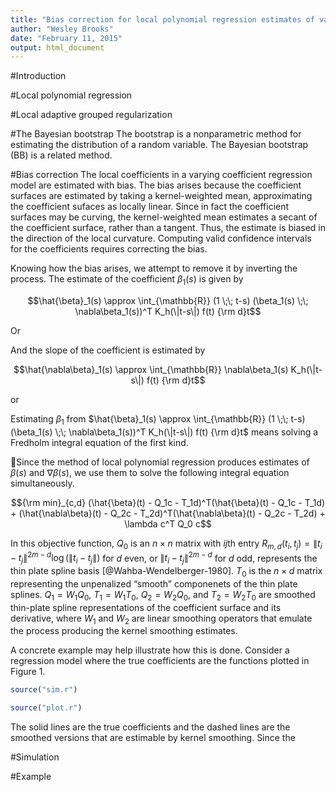 ```yaml
---
title: "Bias correction for local polynomial regression estimates of varying coefficient models"
author: "Wesley Brooks"
date: "February 11, 2015"
output: html_document
---
```



#Introduction


#Local polynomial regression


#Local adaptive grouped regularization


#The Bayesian bootstrap
The bootstrap is a nonparametric method for estimating the distribution of a random variable. The Bayesian bootstrap (BB) is a related method. 

#Bias correction
The local coefficients in a varying coefficient regression model are estimated with bias. The bias arises because the coefficient surfaces are estimated by taking a kernel-weighted mean, approximating the coefficient sufaces as locally linear. Since in fact the coefficient surfaces may be curving, the kernel-weighted mean estimates a secant of the coefficient surface, rather than a tangent. Thus, the estimate is biased in the direction of the local curvature. Computing valid confidence intervals for the coefficients requires correcting the bias.

Knowing how the bias arises, we attempt to remove it by inverting the process. The estimate of the coefficient $\beta_1(s)$ is given by

$$\hat{\beta}_1(s) \approx \int_{\mathbb{R}} (1 \;\; t-s) (\beta_1(s) \;\; \nabla\beta_1(s))^T K_h(\|t-s\|) f(t) {\rm d}t$$

Or

\begin{align}
	\hat{\beta}_1(s) &= (X^T(s) \;\; W(s) \;\; X(s))^{-1} X^T(s) W(s) \beta_1\\
	&\to \sum_{i=1}^n K_h(\|s-s_i\|) ((1 \;\; s-s_i) (1 \;\; s-s_i)^T)^{-1} (1 \;\; s-s_i) (\beta(s) \;\; \nabla\beta(s))
\end{align}

And the slope of the coefficient is estimated by

$$\hat{\nabla\beta}_1(s) \approx \int_{\mathbb{R}} \nabla\beta_1(s) K_h(\|t-s\|) f(t) {\rm d}t$$

or

\begin{align}
	\hat{\nabla\beta}_1(s) &= (X^T(s) \;\; W(s) \;\; X(s))^{-1} X^T(s) W(s) \beta_1\\
	&\to \sum_{i=1}^n K_h(\|s-s_i\|) ((1 \;\; s-s_i) (1 \;\; s-s_i)^T)^{-1} (1 \;\; s-s_i) (\beta(s) \;\; \nabla\beta(s))
\end{align}

Estimating $\beta_1$ from $\hat{\beta}_1(s) \approx \int_{\mathbb{R}} (1 \;\; t-s) (\beta_1(s) \;\; \nabla\beta_1(s))^T K_h(\|t-s\|) f(t) {\rm d}t$ means solving a Fredholm integral equation of the first kind.

Since the method of local polynomial regression produces estimates of $\beta(s)$ and $\nabla\beta(s)$, we use them to solve the following integral equation simultaneously.

$${\rm min}_{c,d} (\hat{\beta}(t) - Q_1c - T_1d)^T(\hat{\beta}(t) - Q_1c - T_1d) + (\hat{\nabla\beta}(t) - Q_2c - T_2d)^T(\hat{\nabla\beta}(t) - Q_2c - T_2d) + \lambda c^T Q_0 c$$

In this objective function, $Q_0$ is an $n \times n$ matrix with $ij$th entry $R_{m,d}(t_i, t_j) = \|t_i - t_j\|^{2m-d} \log(\|t_i - t_j\|)$ for $d$ even, or $\|t_i - t_j\|^{2m-d}$ for $d$ odd, represents the thin plate spline basis [@Wahba-Wendelberger-1980]. $T_0$ is the $n \times d$ matrix representing the unpenalized "smooth" componenets of the thin plate splines. $Q_1 = W_1 Q_0$, $T_1 = W_1 T_0$, $Q_2 = W_2 Q_0$, and $T_2 = W_2 T_0$ are smoothed thin-plate spline representations of the coefficient surface and its derivative, where $W_1$ and $W_2$ are linear smoothing operators that emulate the process producing the kernel smoothing estimates.



A concrete example may help illustrate how this is done. Consider a regression model where the true coefficients are the functions plotted in Figure 1.

```r
source("sim.r")
```

```r
source("plot.r")
```

The solid lines are the true coefficients and the dashed lines are the smoothed versions that are estimable by kernel smoothing. Since the 

#Simulation


#Example


